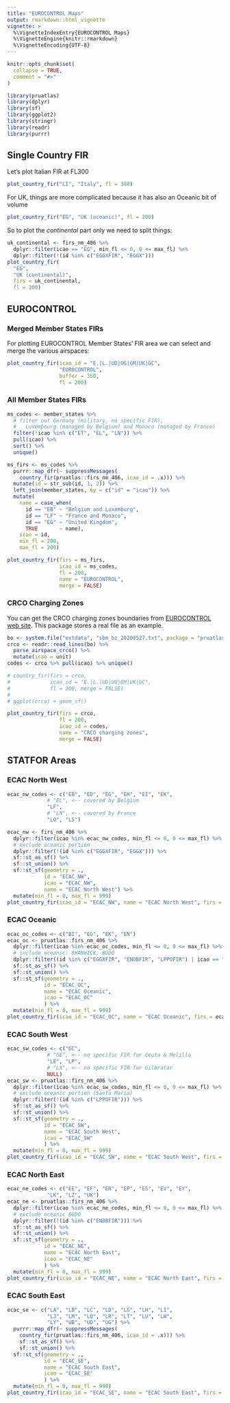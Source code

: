 ```yaml
---
title: "EUROCONTROL Maps"
output: rmarkdown::html_vignette
vignette: >
  %\VignetteIndexEntry{EUROCONTROL Maps}
  %\VignetteEngine{knitr::rmarkdown}
  %\VignetteEncoding{UTF-8}
---
```


```r
knitr::opts_chunk$set(
  collapse = TRUE,
  comment = "#>"
)
```

```r
library(pruatlas)
library(dplyr)
library(sf)
library(ggplot2)
library(stringr)
library(readr)
library(purrr)
```

## Single Country FIR
Let's plot Italian FIR at FL300

```r
plot_country_fir("LI", "Italy", fl = 300)
```

For UK, things are more complicated because it has also an Oceanic bit of volume
```r
plot_country_fir("EG", "UK (oceanic)", fl = 200)
```

So to plot the *continental* part only we need to split things:
```r
uk_continental <- firs_nm_406 %>%
  dplyr::filter(icao == "EG", min_fl <= 0, 0 <= max_fl) %>%
  dplyr::filter(!(id %in% c("EGGXFIR", "EGGX")))
plot_country_fir(
  "EG",
  "UK (continental)",
  firs = uk_continental,
  fl = 200)
```



## EUROCONTROL

### Merged Member States FIRs

For plotting EUROCONTROL Member States' FIR area we can select and
merge the various airspaces:

```r
plot_country_fir(icao_id = "E.|L.|UD|UG|GM|UK|GC",
                 "EUROCONTROL",
                 buffer = 350,
                 fl = 200)
```

### All Member States FIRs

```r
ms_codes <- member_states %>% 
  # filter out Germany (military, no specific FIR),
  #   Luxembourg (managed by Belgium) and Monaco (managed by France)
  filter(!icao %in% c("ET", "EL", "LN")) %>% 
  pull(icao) %>% 
  sort() %>% 
  unique()

ms_firs <- ms_codes %>% 
  purrr::map_dfr(~ suppressMessages(
    country_fir(pruatlas::firs_nm_406, icao_id = .x))) %>% 
  mutate(id = str_sub(id, 1, 2)) %>%
  left_join(member_states, by = c("id" = "icao")) %>% 
  mutate(
    name = case_when(
      id == "EB" ~ "Belgium and Luxemburg",
      id == "LF" ~ "France and Monaco",
      id == "EG" ~ "United Kingdom",
      TRUE       ~ name),
    icao = id,
    min_fl = 200,
    max_fl = 200)

plot_country_fir(firs = ms_firs,
                 icao_id = ms_codes,
                 fl = 200,
                 name = "EUROCONTROL",
                 merge = FALSE)
```

### CRCO Charging Zones

You can get the CRCO charging zones boundaries from
[EUROCONTROL web site](https://www.eurocontrol.int/publication/route-state-overflown-rso-distance-tool-area-boundary-model).
This package stores a real file as an example.

```r
bo <- system.file("extdata", "sbm_bz_20200527.txt", package = "pruatlas")
crco <- readr::read_lines(bo) %>%
  parse_airspace_crco() %>% 
  mutate(icao = unit)
codes <- crco %>% pull(icao) %>% unique()

# country_fir(firs = crco,
#             icao_id = "E.|L.|UD|UG|GM|UK|GC",
#             fl = 200, merge = FALSE)
# 
# ggplot(crco) + geom_sf()

plot_country_fir(firs = crco,
                 fl = 200,
                 icao_id = codes,
                 name = "CRCO charging zones",
                 merge = FALSE)
```

## STATFOR Areas

### ECAC North West

```r
ecac_nw_codes <- c("EB", "ED", "EG", "EH", "EI", "EK",
             # "EL", <-- covered by Belgium
             "LF",
             # "LN", <-- covered by France
             "LO", "LS")

ecac_nw <- firs_nm_406 %>%
  dplyr::filter(icao %in% ecac_nw_codes, min_fl <= 0, 0 <= max_fl) %>%
  # exclude oceanic portion
  dplyr::filter(!(id %in% c("EGGXFIR", "EGGX"))) %>% 
  sf::st_as_sf() %>%
  sf::st_union() %>%
  sf::st_sf(geometry = .,
            id = "ECAC_NW",
            icao = "ECAC_NW",
            name = "ECAC North West") %>% 
  mutate(min_fl = 0, max_fl = 999)
plot_country_fir(icao_id = "ECAC_NW", name = "ECAC North West", firs = ecac_nw)
```


### ECAC Oceanic

```r
ecac_oc_codes <- c("BI", "EG", "EK", "EN")
ecac_oc <- pruatlas::firs_nm_406 %>% 
  dplyr::filter(icao %in% ecac_oc_codes, min_fl <= 0, 0 <= max_fl) %>%
  # include oceanic: SHANWICK, BODO
  dplyr::filter((id %in% c("EGGXFIR", "ENOBFIR", "LPPOFIR") | icao == "BI")) %>% 
  sf::st_as_sf() %>%
  sf::st_union() %>%
  sf::st_sf(geometry = .,
            id = "ECAC_OC",
            name = "ECAC Oceanic",
            icao = "ECAC_OC"
            ) %>% 
  mutate(min_fl = 0, max_fl = 999)
plot_country_fir(icao_id = "ECAC_OC", name = "ECAC Oceanic", firs = ecac_oc)
```


### ECAC South West

```r
ecac_sw_codes <- c("GC",
             # "GE", <-- no specific FIR for Ceuta & Melilla
             "LE", "LP",
             # "LX", <-- no specific FIR for Gilbratar
             NULL)
ecac_sw <- pruatlas::firs_nm_406 %>% 
  dplyr::filter(icao %in% ecac_sw_codes, min_fl <= 0, 0 <= max_fl) %>%
  # exclude oceanic portion (Santa Maria)
  dplyr::filter(!(id %in% c("LPPOFIR"))) %>% 
  sf::st_as_sf() %>%
  sf::st_union() %>%
  sf::st_sf(geometry = .,
            id = "ECAC_SW",
            name = "ECAC South West",
            icao = "ECAC_SW"
            ) %>% 
  mutate(min_fl = 0, max_fl = 999)
plot_country_fir(icao_id = "ECAC_SW", name = "ECAC South West", firs = ecac_sw)
```


### ECAC North East

```r
ecac_ne_codes <- c("EE", "EF", "EN", "EP", "ES", "EV", "EY",
             "LK", "LZ", "UK")
ecac_ne <- pruatlas::firs_nm_406 %>% 
  dplyr::filter(icao %in% ecac_ne_codes, min_fl <= 0, 0 <= max_fl) %>%
  # exclude oceanic BODO
  dplyr::filter(!(id %in% c("ENOBFIR"))) %>% 
  sf::st_as_sf() %>%
  sf::st_union() %>%
  sf::st_sf(geometry = .,
            id = "ECAC_NE",
            name = "ECAC North East",
            icao = "ECAC_NE"
            ) %>% 
  mutate(min_fl = 0, max_fl = 999)
plot_country_fir(icao_id = "ECAC_NE", name = "ECAC North East", firs = ecac_ne)
```

### ECAC South East

```r
ecac_se <- c("LA", "LB", "LC", "LD", "LG", "LH", "LI",
             "LJ", "LM", "LQ", "LR", "LT", "LU", "LW",
             "LY", "UB", "UD", "UG") %>% 
  purrr::map_dfr(~ suppressMessages(
    country_fir(pruatlas::firs_nm_406, icao_id = .x))) %>% 
    sf::st_as_sf() %>%
    sf::st_union() %>%
  sf::st_sf(geometry = .,
            id = "ECAC_SE",
            name = "ECAC South East",
            icao = "ECAC_SE"
            ) %>% 
  mutate(min_fl = 0, max_fl = 999)
plot_country_fir(icao_id = "ECAC_SE", name = "ECAC South East", firs = ecac_se)
```

